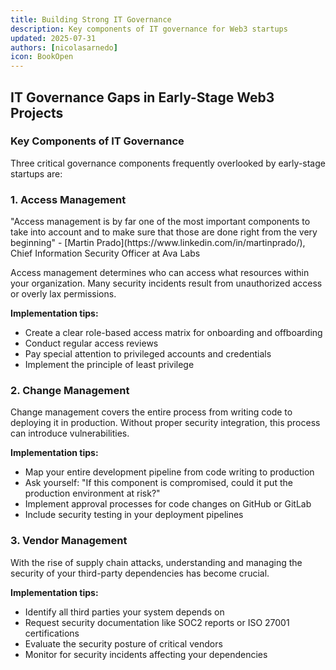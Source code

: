 ```yaml
---
title: Building Strong IT Governance
description: Key components of IT governance for Web3 startups
updated: 2025-07-31
authors: [nicolasarnedo]
icon: BookOpen
---
```


## IT Governance Gaps in Early-Stage Web3 Projects

<YouTube id="8_SfBXGDGa0" params="start=0&rel=0&modestbranding=1" /> 

### Key Components of IT Governance

Three critical governance components frequently overlooked by early-stage startups are:

### 1. Access Management

<Callout type="quote">
<div style={{ fontSize: '1.1rem'}}>
<span style={{ fontWeight: 'bold' }}>"Access management is by far one of the most important components to take into account and to make sure that those are done right from the very beginning"</span> - [Martin Prado](https://www.linkedin.com/in/martinprado/), Chief Information Security Officer at Ava Labs
</div>
</Callout>

Access management determines who can access what resources within your organization. Many security incidents result from unauthorized access or overly lax permissions.

**Implementation tips:**
- Create a clear role-based access matrix for onboarding and offboarding
- Conduct regular access reviews
- Pay special attention to privileged accounts and credentials
- Implement the principle of least privilege

### 2. Change Management

Change management covers the entire process from writing code to deploying it in production. Without proper security integration, this process can introduce vulnerabilities.

**Implementation tips:**
- Map your entire development pipeline from code writing to production
- Ask yourself: "If this component is compromised, could it put the production environment at risk?"
- Implement approval processes for code changes on GitHub or GitLab
- Include security testing in your deployment pipelines

### 3. Vendor Management

With the rise of supply chain attacks, understanding and managing the security of your third-party dependencies has become crucial.

**Implementation tips:**
- Identify all third parties your system depends on
- Request security documentation like SOC2 reports or ISO 27001 certifications
- Evaluate the security posture of critical vendors
- Monitor for security incidents affecting your dependencies

